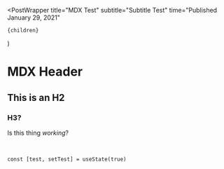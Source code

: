 
  <PostWrapper
    title="MDX Test"
    subtitle="Subtitle Test"
    time="Published January 29, 2021"
  >
    {children}
  </PostWrapper>
)

# MDX Header

## This is an H2

### H3?

Is this thing _working_?

<br />

`const [test, setTest] = useState(true)`
